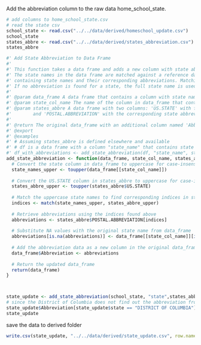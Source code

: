 Add the abbreviation column to the raw data home_school_state.

```r
# add columns to home_school_state.csv
# read the state csv
school_state <- read.csv("../../data/derived/homeschool_update.csv")
school_state
states_abbre <- read.csv("../../data/derived/states_abbreviation.csv")
states_abbre
```

```r
#' Add State Abbreviation to Data Frame
#'
#' This function takes a data frame and adds a new column with state abbreviations.
#' The state names in the data frame are matched against a reference data frame
#' containing state names and their corresponding abbreviations. Matching is case-insensitive.
#' If no abbreviation is found for a state, the full state name is used.
#'
#' @param data_frame A data frame that contains a column with state names.
#' @param state_col_name The name of the column in data_frame that contains the state names.
#' @param states_abbre A data frame with two columns: 'US.STATE' with full state names
#'        and 'POSTAL.ABBREVIATION' with the corresponding state abbreviations.
#'
#' @return The original data_frame with an additional column named 'Abbreviation'.
#' @export
#' @examples
#' # Assuming states_abbre is defined elsewhere and available
#' # df is a data frame with a column "state_name" that contains state names
#' df_with_abbreviations <- add_state_abbreviation(df, "state_name", states_abbre)
add_state_abbreviation <- function(data_frame, state_col_name, states_abbre) {
  # Convert the state column in data_frame to uppercase for case-insensitive matching
  state_names_upper <- toupper(data_frame[[state_col_name]])
  
  # Convert the US.STATE column in states_abbre to uppercase for case-insensitive matching
  states_abbre_upper <- toupper(states_abbre$US.STATE)
  
  # Match the uppercase state names to find corresponding indices in states_abbre
  indices <- match(state_names_upper, states_abbre_upper)
  
  # Retrieve abbreviations using the indices found above
  abbreviations <- states_abbre$POSTAL.ABBREVIATION[indices]
  
  # Substitute NA values with the original state name from data_frame
  abbreviations[is.na(abbreviations)] <- data_frame[[state_col_name]][is.na(abbreviations)]
  
  # Add the abbreviation data as a new column in the original data_frame
  data_frame$Abbreviation <- abbreviations
  
  # Return the updated data_frame
  return(data_frame)
}



state_update <- add_state_abbreviation(school_state, "state",states_abbre)
# since the District of Columbia does not find out the abbreviation from the table, I manually change it. 
state_update$Abbreviation[state_update$state == "DISTRICT OF COLUMBIA"] = "DC"
state_update 
```
save the data to derived folder
```r
write.csv(state_update, "../../data/derived/state_update.csv", row.names = FALSE)
```

